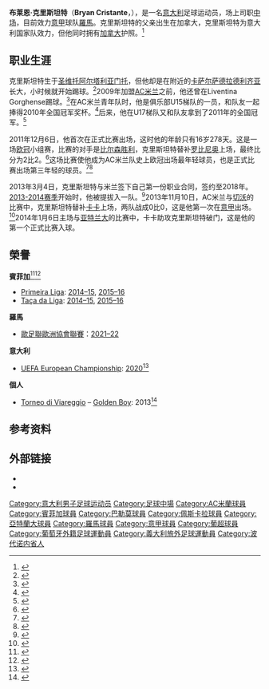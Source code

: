 {{noteTA
|T=zh-hans:布莱恩·克里斯坦特;zh-hk:布萊恩·基斯坦迪;zh-tw:布萊恩·克里斯坦特
|1=zh-hans:克里斯坦特;zh-hk:基斯坦迪;zh-tw:克里斯坦特
|G1=足球
|G2=意甲
|G3=uefa
}}
{{Infobox football biography
| name           = 布莱恩·克里斯坦特<br>Bryan Cristante 
| image          = CSKA-Roma18 (2).jpg
| caption        = 2018年克里斯坦特效力[[羅馬體育俱樂部|羅馬]]
| fullname       = Bryan Cristante
| birth_date     = {{Birth date and age|1995|3|3|df=y}}
| birth_place    = 意大利[[圣维托阿尔塔利亚门托|圣维托阿尔塔利亚门托]]
| height         = {{Height|m=1.90}}
| position       = [[中场|中场]]
| currentclub    = [[羅馬體育俱樂部|羅馬]]
| clubnumber     = 4
| youthyears1    =           | youthclubs1    = Casarsa
| youthyears2    =           | youthclubs2    = Liventina Gorghense
| youthyears3    = 2009–2013 | youthclubs3    = [[AC米兰|AC米兰]]
| years1         = 2011–2014 | caps1 = 3  | goals1 = 1  | clubs1 = [[AC米兰|AC米兰]]
| years2         = 2014–2018 | caps2 = 7  | goals2 = 0  | clubs2 = [[里斯本與本菲卡體育|本菲卡]]
| years3         = 2016      | caps3 = 4  | goals3 = 0  | clubs3 = → [[巴勒莫足球俱樂部|巴勒莫]] (外借)
| years4         = 2016–2017 | caps4 = 16 | goals4 = 0  | clubs4 = → [[佩斯卡拉足球俱乐部|佩斯卡拉]] (外借)
| years5         = 2017–2018 | caps5 = 48 | goals5 = 12 | clubs5 = → [[亞特蘭大足球俱樂部|亞特蘭大]] (外借)
| years6         = 2018–2019     | caps6 = 0  | goals6 = 0  | clubs6 = [[亞特蘭大足球俱樂部|亞特蘭大]]
| years7         = 2018–2019 | caps7 = 35 | goals7 = 4  | clubs7 = → [[羅馬體育俱樂部|羅馬]] (外借)
| years8         = 2019–     | caps8 = 58 | goals8 = 2 | clubs8 =  [[羅馬體育俱樂部|羅馬]] 
| nationalyears1 = 2010      | nationalteam1  = {{link-en|意大利16岁以下国家足球队|Italy national under-16 football team|意大利U16}}
| nationalcaps1  = 2 | nationalgoals1 = 0
| nationalyears2 = 2011–2012 | nationalteam2  = {{link-en|意大利17岁以下国家足球队|Italy national under-17 football team|意大利U17}}
| nationalcaps2  = 10 | nationalgoals2 = 0
| nationalyears3 = 2012–2013 | nationalteam3  = {{link-en|意大利18岁以下国家足球队|Italy national under-18 football team|意大利U18}}
| nationalcaps3  = 6 | nationalgoals3 = 2
| nationalyears4 = 2013–2014 | nationalteam4  = {{link-en|意大利19岁以下国家足球队|Italy national under-19 football team|意大利U19}}
| nationalcaps4  = 9 | nationalgoals4 = 4
| nationalyears5 = 2014     | nationalteam5  = {{link-en|意大利20岁以下国家足球队|Italy national under-20 football team|意大利U20}}
| nationalcaps5  = 1 | nationalgoals5 = 0
| nationalyears6 = 2016      | nationalteam6 = [[意大利21歲以下國家足球隊|意大利U21]] | nationalcaps6 = 2 | nationalgoals6 = 0
| nationalyears7 = 2017–     | nationalteam7 = [[意大利國家足球隊|意大利]] | nationalcaps7 = 10 | nationalgoals7 = 1
| pcupdate       = 2021年5月12日
| ntupdate       = 2021年5月28日
}}

'''布莱恩·克里斯坦特'''（'''Bryan Cristante'''，{{bd|1995年|3月3日}}），是一名[[意大利|意大利]]足球运动员，场上司职[[中场|中场]]，目前效力[[意大利足球甲级联赛|意甲]]球队[[羅馬體育俱樂部|羅馬]]。克里斯坦特的父亲出生在加拿大，克里斯坦特为意大利国家队效力，但他同时拥有[[加拿大|加拿大]]护照。<ref>{{cite news |title=Milan: chi è Cristante: "Mi rivedo in Aquilani" |url=http://www.generazioneditalenti.com/2011/12/gazzetta-dello-sport-milan-chi-e.html |newspaper=[[La_Gazzetta_dello_Sport|La Gazzetta dello Sport]] |page= |date=7 December 2011 |accessdate=24 August 2012 |language=it |archive-date=2013-06-23 |archive-url=https://web.archive.org/web/20130623053648/http://www.generazioneditalenti.com/2011/12/gazzetta-dello-sport-milan-chi-e.html |dead-url=no }}</ref>

== 职业生涯 ==
克里斯坦特生于[[圣维托阿尔塔利亚门托|圣维托阿尔塔利亚门托]]，但他却是在附近的[[卡萨尔萨德拉德利齐亚|卡萨尔萨德拉德利齐亚]]长大，小时候就开始踢球。<ref name="profile">{{cite news |title=An introduction to Bryan Cristante - AC Milan's 16-year-old Champions League wonderkid |url=http://www.goal.com/en/news/1717/editorial/2011/12/07/2791867/an-introduction-to-bryan-cristante-ac-milans-16-year-old |author=Simone Gambino |work=goal.com |publisher=PERFORM |date=7 December 2011 |accessdate=24 August 2012 |archive-date=2021-02-14 |archive-url=https://web.archive.org/web/20210214204648/https://www.goal.com/en/news/1717/editorial/2011/12/07/2791867/an-introduction-to-bryan-cristante-ac-milans-16-year-old |dead-url=no }}</ref>2009年加盟[[AC米兰|AC米兰]]之前，他还曾在Liventina Gorghense踢球。<ref>{{cite news|title=DNA vincente e serietà: ecco chi è Bryan Cristante|url=http://www.milannews.it/?action=read&idnotizia=67621|work=milannews.it|author=Pietro Mazzara|date=04-12-2011|accessdate=2011-12-15|language=it|archive-date=2011-12-06|archive-url=https://web.archive.org/web/20111206232848/http://www.milannews.it/?action=read&idnotizia=67621|dead-url=no}}</ref>在AC米兰青年队时，他是俱乐部U15梯队的一员，和队友一起捧得2010年全国冠军奖杯。<ref>{{cite web |title=Campionato Giovanissimi Nazionali 2009/10 |url=http://www.acmilan.com/it/teams/youth_teams_palmares/scudetto_giovanissimi_nazionali_2009_10 |work=acmilan.com |publisher=[[A.C._Milan|Associazione Calcio Milan]] |accessdate=24 August 2012 |language=it |deadurl=yes |archiveurl=https://web.archive.org/web/20121223080034/http://www.acmilan.com/it/teams/youth_teams_palmares/scudetto_giovanissimi_nazionali_2009_10 |archivedate=2012年12月23日 }}</ref>后来，他在U17梯队又和队友拿到了2011年的全国冠军。<ref>{{cite web |title=Campionato Allievi Nazionali 2010/11 |url=http://www.acmilan.com/it/teams/youth_teams_palmares/scudetto_allievi_nazionali_2010_11 |work=acmilan.com |publisher=[[A.C._Milan|Associazione Calcio Milan]] |accessdate=24 August 2012 |language=it |deadurl=yes |archiveurl=https://web.archive.org/web/20121223081551/http://www.acmilan.com/it/teams/youth_teams_palmares/scudetto_allievi_nazionali_2010_11 |archivedate=2012年12月23日 }}</ref>

2011年12月6日，他首次在正式比赛出场，这时他的年龄只有16岁278天。这是一场[[欧冠|欧冠]]小组赛，比赛的对手是[[比尔森胜利|比尔森胜利]]，克里斯坦特替补[[罗比尼奥|罗比尼奥]]上场，最终比分为2比2。<ref>{{cite news |title=Plzeň secure late draw with Milan to end on a high |url=http://www.uefa.com/uefachampionsleague/season=2012/matches/round=2000263/match=2007656/postmatch/report/index.html |work=uefa.com |publisher=[[UEFA|Union of European Football Associations]] |author=Ian Holyman |date=6 December 2011 |accessdate=7 December 2011 |archive-date=2014-11-04 |archive-url=https://web.archive.org/web/20141104203617/http://www.uefa.com/uefachampionsleague/season=2012/matches/round=2000263/match=2007656/postmatch/report/index.html }}</ref>这场比赛使他成为AC米兰队史上欧冠出场最年轻球员，也是正式比赛出场第三年轻的球员。<ref>{{cite news |url=http://english.gazzetta.it/Football/06-12-2011/pato-and-robinho-not-enough-milan-beffato-finale-praga-803965409183.shtml |title=Pato and Robinho not enough, AC Milan fluff the finish in Prague |author=Gaetano De Stefano |work=gazzetta.it |publisher=[[La_Gazzetta_dello_Sport|La Gazzetta dello Sport]] |date=7 December 2011 |accessdate=24 August 2012 |deadurl=yes |archiveurl=https://web.archive.org/web/20120608023150/http://english.gazzetta.it/Football/06-12-2011/pato-and-robinho-not-enough-milan-beffato-finale-praga-803965409183.shtml |archivedate=2012年6月8日 }}</ref><ref>{{cite news |title=Cristante, il suo nome nella storia |url=http://www.ilgiorno.it/milano/sport/calcio/2011/12/07/633463-cristante_nome_nella_storia.shtml |author=Lu. Guaz. |work=ilgiorno.it |publisher=[[Il_Giorno_(newspaper)|Il Giorno]] |date=7 December 2011 |accessdate=24 August 2012 |language=it |archive-date=2021-02-14 |archive-url=https://web.archive.org/web/20210214204659/https://www.ilgiorno.it/milano/sport/calcio/2011/12/07/633463-cristante_nome_nella_storia.shtml |dead-url=no }}</ref>

2013年3月4日，克里斯坦特与米兰签下自己第一份职业合同，签约至2018年。[[2013年至2014年意大利足球甲級聯賽|2013-2014赛季]]开始时，他被提拔入一队。<ref>{{cite web |title=Bryan Cristante: il gioellino della "Cantera" rossonera |url=http://milanpassion.it/2013/06/esclusiva-mp-cristante-il-gioiellino-della-cantera-rossonera-il-futuro-e-suo/ |work=milanpassion.it |publisher=[[Milan_Passion|Milan Passion]] |accessdate=3 June 2013 |language=it |deadurl=yes |archiveurl=https://archive.is/20130702162306/http://milanpassion.it/2013/06/esclusiva-mp-cristante-il-gioiellino-della-cantera-rossonera-il-futuro-e-suo/ |archivedate=2013年7月2日 }}</ref>2013年11月10日，AC米兰与[[切沃|切沃]]的比赛中，克里斯坦特替补[[卡卡|卡卡]]上场，两队战成0比0，这是他第一次在[[意甲|意甲]]出场。<ref>{{Cite web |url=http://www.milannews.it/i-tabellini/chievo-milan-0-0-il-tabellino-della-gara-127953 |title=存档副本 |accessdate=2014-01-14 |archive-date=2013-11-10 |archive-url=https://web.archive.org/web/20131110170551/http://www.milannews.it/i-tabellini/chievo-milan-0-0-il-tabellino-della-gara-127953 |dead-url=no }}</ref>2014年1月6日主场与[[亚特兰大足球俱乐部|亚特兰大]]的比赛中，卡卡助攻克里斯坦特破门，这是他的第一个正式比赛入球。

==榮譽==
'''賓菲加'''<ref name="honours">{{cite news|url=http://www.thefinalball.com/player_titles.php?id=234296|title=Bryan Cristante|publisher=thefinalball|access-date=26 January 2017}}</ref><ref>{{cite web |url=http://www.maisfutebol.iol.pt/liga/17-05-2015/benfica-bicampeao-28-com-as-faixas-e-dois-a-espera |title=Benfica bicampeão: 28 com as faixas e dois à espera |language=pt |trans-title=Benfica back-to-back champion: 28 with the sashes and two await |last=Cunha |first=Pedro Jorge |date=17 May 2015 |publisher=Maisfutebol |access-date=19 May 2015 |archive-date=2015-05-22 |archive-url=https://web.archive.org/web/20150522150459/http://www.maisfutebol.iol.pt/liga/17-05-2015/benfica-bicampeao-28-com-as-faixas-e-dois-a-espera |dead-url=no }}</ref>
*[[Primeira_Liga|Primeira Liga]]: [[2014–15_Primeira_Liga|2014–15]], [[2015–16_Primeira_Liga|2015–16]]
*[[Taça_da_Liga|Taça da Liga]]: [[2014–15_Taça_da_Liga|2014–15]], [[2015–16_Taça_da_Liga|2015–16]]

'''羅馬'''
*[[歐足聯歐洲協會聯賽|歐足聯歐洲協會聯賽]]：[[2021–22年歐洲協會聯賽|2021–22]]

'''意大利'''
*[[UEFA_European_Championship|UEFA European Championship]]: [[UEFA_Euro_2020|2020]]<ref>{{cite news |url=https://www.bbc.co.uk/sport/football/51198762 |title=England lose shootout in Euro 2020 final |first=Phil |last=McNulty |work=BBC Sport |date=11 July 2021 |access-date=11 July 2021 |archive-date=2021-07-11 |archive-url=https://web.archive.org/web/20210711170405/https://www.bbc.co.uk/sport/football/51198762 |dead-url=no }}</ref>

'''個人'''
*[[Torneo_di_Viareggio|Torneo di Viareggio]] – [[Torneo_di_Viareggio#Golden_Boy_Award|Golden Boy]]: 2013<ref>{{cite web|url=http://history.viareggiocup.com/premio-golden-boy.html|title=Premio Golden Boy|trans-title=Golden Boy Award|publisher=viareggiocup|language=it|access-date=26 January 2017|archive-date=2021-06-07|archive-url=https://web.archive.org/web/20210607063655/http://history.viareggiocup.com/premio-golden-boy.html|dead-url=no}}</ref>

== 参考资料 ==
{{reflist|2}}

== 外部链接 ==
* {{Soccerway}}
*{{BDFutbol}}

<!--{{Atalanta B.C. squad}}-->
{{羅馬球員名單}}
{{2020年欧洲足球锦标赛意大利参赛名单}}

{{DEFAULTSORT:Cristante, Bryan}}
[[Category:意大利男子足球运动员|Category:意大利男子足球运动员]]
[[Category:足球中場|Category:足球中場]]
[[Category:AC米蘭球員|Category:AC米蘭球員]]
[[Category:賓菲加球員|Category:賓菲加球員]]
[[Category:巴勒莫球員|Category:巴勒莫球員]]
[[Category:佩斯卡拉球員|Category:佩斯卡拉球員]]
[[Category:亞特蘭大球員|Category:亞特蘭大球員]]
[[Category:羅馬球員|Category:羅馬球員]]
[[Category:意甲球員|Category:意甲球員]]
[[Category:葡超球員|Category:葡超球員]]
[[Category:葡萄牙外籍足球運動員|Category:葡萄牙外籍足球運動員]]
[[Category:義大利旅外足球運動員|Category:義大利旅外足球運動員]]
[[Category:波代诺内省人|Category:波代诺内省人]]